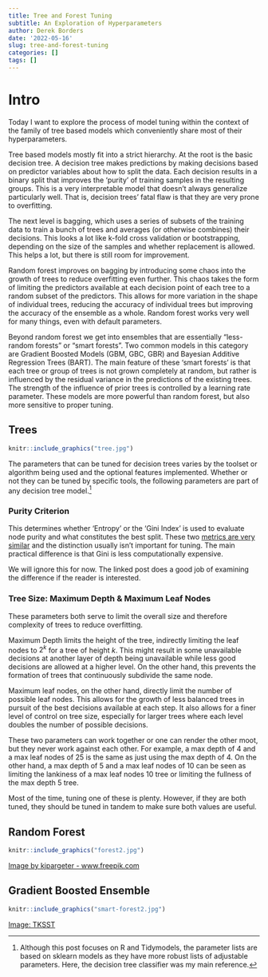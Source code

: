 ```yaml
---
title: Tree and Forest Tuning
subtitle: An Exploration of Hyperparameters
author: Derek Borders
date: '2022-05-16'
slug: tree-and-forest-tuning
categories: []
tags: []
---
```



# Intro  

Today I want to explore the process of model tuning within the context of the family of tree based models which conveniently share most of their hyperparameters. 

Tree based models mostly fit into a strict hierarchy. At the root is the basic decision tree. A decision tree makes predictions by making decisions based on predictor variables about how to split the data. Each decision results in a binary split that improves the 'purity' of training samples in the resulting groups. This is a very interpretable model that doesn't always generalize particularly well. That is, decision trees' fatal flaw is that they are very prone to overfitting. 

The next level is bagging, which uses a series of subsets of the training data to train a bunch of trees and averages (or otherwise combines) their decisions. This looks a lot like k-fold cross validation or bootstrapping, depending on the size of the samples and whether replacement is allowed. This helps a lot, but there is still room for improvement. 

Random forest improves on bagging by introducing some chaos into the growth of trees to reduce overfitting even further. This chaos takes the form of limiting the predictors available at each decision point of each tree to a random subset of the predictors. This allows for more variation in the shape of individual trees, reducing the accuracy of individual trees but improving the  accuracy of the ensemble as a whole. Random forest works very well for many things, even with default parameters. 

Beyond random forest we get into ensembles that are essentially "less-random forests" or "smart forests". Two common models in this category are Gradient Boosted Models (GBM, GBC, GBR) and Bayesian Additive Regression Trees (BART). The main feature of these 'smart forests' is that each tree or group of trees is not grown completely at random, but rather is influenced by the residual variance in the predictions of the existing trees. The strength of the influence of prior trees is controlled by a learning rate parameter. These models are more powerful than random forest, but also more sensitive to proper tuning. 

## Trees  

```r
knitr::include_graphics("tree.jpg")
``` 
The parameters that can be tuned for decision trees varies by the toolset or algorithm being used and the optional features implemented. Whether or not they can be tuned by specific tools, the following parameters are part of any decision tree model.^[Although this post focuses on R and Tidymodels, the parameter lists are based on sklearn models as they have more robust lists of adjustable parameters. Here, the decision tree classifier was my main reference.]

### Purity Criterion   

This determines whether 'Entropy' or the 'Gini Index' is used to evaluate node purity and what constitutes the best split. These two [metrics are very similar](https://quantdare.com/decision-trees-gini-vs-entropy/) and the distinction usually isn't important for tuning. The main practical difference is that Gini is less computationally expensive.  

We will ignore this for now. The linked post does a good job of examining the difference if the reader is interested. 


### Tree Size: Maximum Depth & Maximum Leaf Nodes  

These parameters both serve to limit the overall size and therefore complexity of trees to reduce overfitting. 

Maximum Depth limits the height of the tree, indirectly limiting the leaf nodes to $2^k$ for a tree of height $k$. This might result in some unavailable decisions at another layer of depth being unavailable while less good decisions are allowed at a higher level. On the other hand, this prevents the formation of trees that continuously subdivide the same node. 

Maximum leaf nodes, on the other hand, directly limit the number of possible leaf nodes. This allows for the growth of less balanced trees in pursuit of the best decisions available at each step. It also allows for a finer level of control on tree size, especially for larger trees where each level doubles the number of possible decisions. 

These two parameters can work together or one can render the other moot, but they never work against each other. For example, a max depth of 4 and a max leaf nodes of 25 is the same as just using the max depth of 4. On the other hand, a max depth of 5 and a max leaf nodes of 10 can be seen as limiting the lankiness of a max leaf nodes 10 tree or limiting the fullness of the max depth 5 tree.

Most of the time, tuning one of these is plenty. However, if they are both tuned, they should be tuned in tandem to make sure both values are useful. 




## Random Forest  

```r
knitr::include_graphics("forest2.jpg")
``` 


<a href="https://www.freepik.com/photos/haunted">Image by kjpargeter - www.freepik.com</a>

## Gradient Boosted Ensemble  

```r
knitr::include_graphics("smart-forest2.jpg")
``` 

[Image: TKSST](https://thekidshouldseethis.com/post/the-wood-wide-web-how-trees-secretly-talk-to-and-share-with-each-other)
